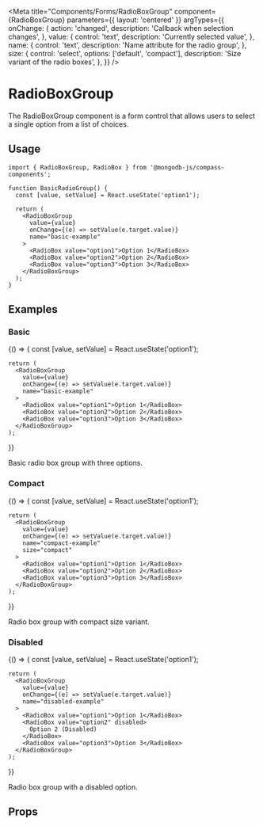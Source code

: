 
<Meta
  title="Components/Forms/RadioBoxGroup"
  component={RadioBoxGroup}
  parameters={{ layout: 'centered' }}
  argTypes={{
    onChange: {
      action: 'changed',
      description: 'Callback when selection changes',
    },
    value: {
      control: 'text',
      description: 'Currently selected value',
    },
    name: {
      control: 'text',
      description: 'Name attribute for the radio group',
    },
    size: {
      control: 'select',
      options: ['default', 'compact'],
      description: 'Size variant of the radio boxes',
    },
  }}
/>

# RadioBoxGroup

The RadioBoxGroup component is a form control that allows users to select a single option from a list of choices.

## Usage

```tsx
import { RadioBoxGroup, RadioBox } from '@mongodb-js/compass-components';

function BasicRadioGroup() {
  const [value, setValue] = React.useState('option1');

  return (
    <RadioBoxGroup
      value={value}
      onChange={(e) => setValue(e.target.value)}
      name="basic-example"
    >
      <RadioBox value="option1">Option 1</RadioBox>
      <RadioBox value="option2">Option 2</RadioBox>
      <RadioBox value="option3">Option 3</RadioBox>
    </RadioBoxGroup>
  );
}
```

## Examples

### Basic

<Story name="Basic">
  {() => {
    const [value, setValue] = React.useState('option1');

    return (
      <RadioBoxGroup
        value={value}
        onChange={(e) => setValue(e.target.value)}
        name="basic-example"
      >
        <RadioBox value="option1">Option 1</RadioBox>
        <RadioBox value="option2">Option 2</RadioBox>
        <RadioBox value="option3">Option 3</RadioBox>
      </RadioBoxGroup>
    );

}}

</Story>

Basic radio box group with three options.

### Compact

<Story name="Compact">
  {() => {
    const [value, setValue] = React.useState('option1');

    return (
      <RadioBoxGroup
        value={value}
        onChange={(e) => setValue(e.target.value)}
        name="compact-example"
        size="compact"
      >
        <RadioBox value="option1">Option 1</RadioBox>
        <RadioBox value="option2">Option 2</RadioBox>
        <RadioBox value="option3">Option 3</RadioBox>
      </RadioBoxGroup>
    );

}}

</Story>

Radio box group with compact size variant.

### Disabled

<Story name="Disabled">
  {() => {
    const [value, setValue] = React.useState('option1');

    return (
      <RadioBoxGroup
        value={value}
        onChange={(e) => setValue(e.target.value)}
        name="disabled-example"
      >
        <RadioBox value="option1">Option 1</RadioBox>
        <RadioBox value="option2" disabled>
          Option 2 (Disabled)
        </RadioBox>
        <RadioBox value="option3">Option 3</RadioBox>
      </RadioBoxGroup>
    );

}}

</Story>

Radio box group with a disabled option.

## Props

<Controls />
